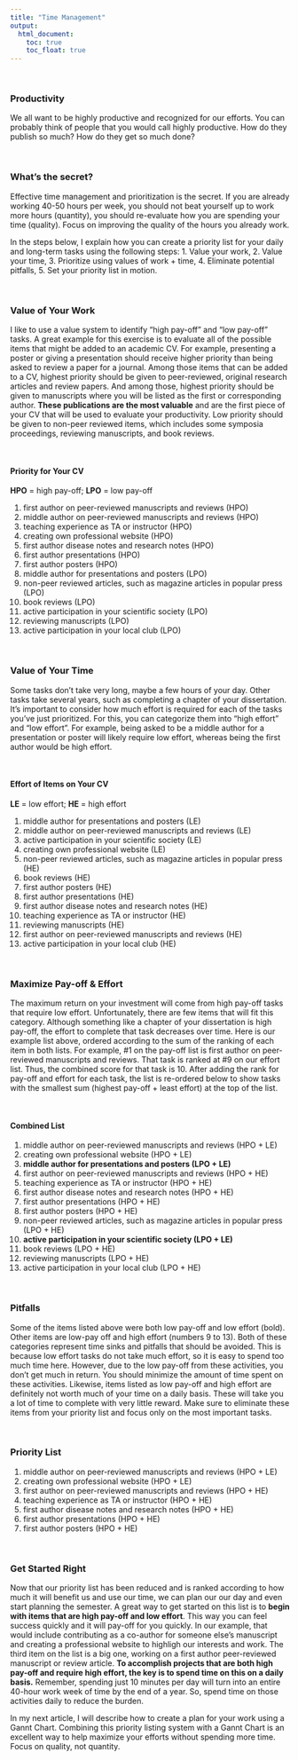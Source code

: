 ```yaml
---
title: "Time Management"
output:
  html_document:
    toc: true
    toc_float: true
---
```


<br>

### Productivity
We all want to be highly productive and recognized for our efforts.  You can probably think of people that you would call highly productive.  How do they publish so much?  How do they get so much done?

<br>

### What's the secret?
Effective time management and prioritization is the secret.  If you are already working 40-50 hours per week, you should not beat yourself up to work more hours (quantity), you should re-evaluate how you are spending your time (quality).  Focus on improving the quality of the hours you already work.  

In the steps below, I explain how you can create a priority list for your daily and long-term tasks using the following steps:
1. Value your work, 
2. Value your time, 
3. Prioritize using values of work + time, 
4. Eliminate potential pitfalls, 
5. Set your priority list in motion.

<br>

### Value of Your Work
I like to use a value system to identify "high pay-off" and "low pay-off" tasks. A great example for this exercise is to evaluate all of the possible items that might be added to an academic CV. For example, presenting a poster or giving a presentation should receive higher priority than being asked to review a paper for a journal.  Among those items that can be added to a CV, highest priority should be given to peer-reviewed, original research articles and review papers.  And among those, highest priority should be given to manuscripts where you will be listed as the first or corresponding author.  **These publications are the most valuable** and are the first piece of your CV that will be used to evaluate your productivity.  Low priority should be given to non-peer reviewed items, which includes some symposia proceedings, reviewing manuscripts, and book reviews.  

<br>

#### Priority for Your CV 
**HPO** = high pay-off; **LPO** = low pay-off

1. first author on peer-reviewed manuscripts and reviews (HPO)
2. middle author on peer-reviewed manuscripts and reviews (HPO)
3. teaching experience as TA or instructor (HPO)
4. creating own professional website (HPO)
3. first author disease notes and research notes (HPO)
4. first author presentations (HPO)
5. first author posters (HPO)
5. middle author for presentations and posters (LPO)
6. non-peer reviewed articles, such as magazine articles in popular press (LPO)
7. book reviews (LPO)
9. active participation in your scientific society (LPO)
8. reviewing manuscripts (LPO)
10. active participation in your local club (LPO)

<br>

### Value of Your Time
Some tasks don't take very long, maybe a few hours of your day.  Other tasks take several years, such as completing a chapter of your dissertation.  It's important to consider how much effort is required for each of the tasks you've just prioritized.  For this, you can categorize them into "high effort" and "low effort".  For example, being asked to be a middle author for a presentation or poster will likely require low effort, whereas being the first author would be high effort.

<br>

#### Effort of Items on Your CV 
**LE** = low effort; **HE** = high effort

1. middle author for presentations and posters (LE)
2. middle author on peer-reviewed manuscripts and reviews (LE)
3. active participation in your scientific society (LE)
5. creating own professional website (LE)
8. non-peer reviewed articles, such as magazine articles in popular press (HE)
9. book reviews (HE)
7. first author posters (HE)
6. first author presentations (HE)
6. first author disease notes and research notes (HE)
5. teaching experience as TA or instructor (HE)
8. reviewing manuscripts (HE)
9. first author on peer-reviewed manuscripts and reviews (HE)
10. active participation in your local club (HE)

<br>

### Maximize Pay-off & Effort
The maximum return on your investment will come from high pay-off tasks that require low effort. Unfortunately, there are few items that will fit this category. Although something like a chapter of your dissertation is high pay-off, the effort to complete that task decreases over time.  Here is our example list above, ordered according to the sum of the ranking of each item in both lists. For example, #1 on the pay-off list is first author on peer-reviewed manuscripts and reviews.  That task is ranked at #9 on our effort list.  Thus, the combined score for that task is 10.  After adding the rank for pay-off and effort for each task, the list is re-ordered below to show tasks with the smallest sum (highest pay-off + least effort) at the top of the list.

<br>

#### Combined List
1. middle author on peer-reviewed manuscripts and reviews (HPO + LE)
2. creating own professional website (HPO + LE)
3. **middle author for presentations and posters (LPO + LE)**
4. first author on peer-reviewed manuscripts and reviews (HPO + HE)
5. teaching experience as TA or instructor (HPO + HE)
6. first author disease notes and research notes (HPO + HE)
7. first author presentations (HPO + HE)
8. first author posters (HPO + HE)
9. non-peer reviewed articles, such as magazine articles in popular press (LPO + HE)
10. **active participation in your scientific society (LPO + LE)**
11. book reviews (LPO + HE)
12. reviewing manuscripts (LPO + HE)
13. active participation in your local club (LPO + HE)

<br>

### Pitfalls
Some of the items listed above were both low pay-off and low effort (bold).  Other items are low-pay off and high effort (numbers 9 to 13).  Both of these categories represent time sinks and pitfalls that should be avoided. This is because low effort tasks do not take much effort, so it is easy to spend too much time here.  However, due to the low pay-off from these activities, you don't get much in return.  You should minimize the amount of time spent on these activities.  Likewise, items listed as low pay-off and high effort are definitely not worth much of your time on a daily basis.  These will take you a lot of time to complete with very little reward.  Make sure to eliminate these items from your priority list and focus only on the most important tasks.  

<br>

### Priority List
1. middle author on peer-reviewed manuscripts and reviews (HPO + LE)
2. creating own professional website (HPO + LE)
4. first author on peer-reviewed manuscripts and reviews (HPO + HE)
5. teaching experience as TA or instructor (HPO + HE)
6. first author disease notes and research notes (HPO + HE)
7. first author presentations (HPO + HE)
8. first author posters (HPO + HE)

<br>

### Get Started Right
Now that our priority list has been reduced and is ranked according to how much it will benefit us and use our time, we can plan our our day and even start planning the semester.  A great way to get started on this list is to **begin with items that are high pay-off and low effort**.  This way you can feel success quickly and it will pay-off for you quickly.  In our example, that would include contributing as a co-author for someone else's manuscript and creating a professional website to highligh our interests and work.  The third item on the list is a big one, working on a first author peer-reviewed manuscript or review article.  **To accomplish projects that are both high pay-off and require high effort, the key is to spend time on this on a daily basis.**  Remember, spending just 10 minutes per day will turn into an entire 40-hour work week of time by the end of a year.  So, spend time on those activities daily to reduce the burden.

In my next article, I will describe how to create a plan for your work using a Gannt Chart.  Combining this priority listing system with a Gannt Chart is an excellent way to help maximize your efforts without spending more time.  Focus on quality, not quantity.


<!-- ```{r echo=FALSE} -->
<!-- library(gridExtra) -->
<!-- library(grid) -->
<!-- d <- matrix(data = c(1,2,3,4), dimnames = list(c("High pay-off", "Low pay-off"), c("High effort", "Low Effort")), nrow = 2, ncol = 2, byrow = TRUE) -->
<!-- grid.table(d) -->
<!-- ``` -->




